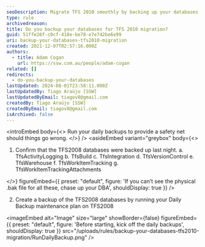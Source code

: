 ```yaml
---
seoDescription: Migrate TFS 2010 smoothly by backing up your databases to ensure a safe transition.
type: rule
archivedreason:
title: Do you backup your databases for TFS 2010 migration?
guid: 51ffe26f-c0cf-418e-be78-e7e742be6e99
uri: backup-your-databases-tfs2010-migration
created: 2021-12-07T02:57:16.000Z
authors:
  - title: Adam Cogan
    url: https://ssw.com.au/people/adam-cogan
related: []
redirects:
  - do-you-backup-your-databases
lastUpdated: 2024-08-01T23:58:11.000Z
lastUpdatedBy: Tiago Araújo [SSW]
lastUpdatedByEmail: tiagov8@gmail.com
createdBy: Tiago Araújo [SSW]
createdByEmail: tiagov8@gmail.com
isArchived: false
---
```


<introEmbed
  body={<>
Run your daily backups to provide a safety net should things go wrong.
  </>}
/>
<asideEmbed
  variant="greybox"
  body={<>
    
1. Confirm that the TFS2008 databases were backed up last night.
   a. TfsActivityLogging
   b. TfsBuild
   c. TfsIntegration
   d. TfsVersionControl
   e. TfsWarehouse
   f. TfsWorkItemTracking
   g. TfsWorkItemTrackingAttachments

  </>}
  figureEmbed={{
    preset: "default",
    figure: 'If you can’t see the physical .bak file for all these, chase up your DBA',
    shouldDisplay: true
  }}
/>

2. Create a backup of the TFS2008 databases by running your Daily Backup maintenance plan on TFS2008
   
<imageEmbed
  alt="Image"
  size="large"
  showBorder={false}
  figureEmbed={{
    preset: "default",
    figure: 'Before starting, kick off the daily backups',
    shouldDisplay: true
  }}
  src="/uploads/rules/backup-your-databases-tfs2010-migration/RunDailyBackup.png"
/>
